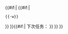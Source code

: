 {{Navbox
| name = 中国载人航天工程
| title = [[中国载人航天工程]]
| image = <!-- 合理使用文件：China_Manned_Space_Flight_Logo.png --><!-- [[:File:China Manned Space Flight Logo.png|200px|中国载人航天工程标志|alt=中国载人航天工程标志|link=中国载人航天工程]] -->
| state = {{{state|<noinclude>autocollapse</noinclude>}}} 
| bodyclass = hlist
| above =
* [[中國載人航天工程辦公室]]
* [[天宫空间站载人发射任务列表]]

| group1 = 任务
| list1 = {{Navbox |child
| group1 = 无人
| list1 =
* [[神舟一号]]<small>（1999年）</small>
* [[神舟二号]]<small>（2001年）</small>
* [[神舟三号]]<small>（2002年3月）</small>
* [[神舟四号]]<small>（2002年12月）</small>
* [[神舟八号]]<small>（2011年）</small>
* [[多用途飞船缩比返回舱]]<small>（2016年）</small>
* [[新一代载人飞船|新一代载人飞船试验船]]<small>（2020年）</small>

| group2 = 载人
| list2 =
* [[神舟五号]]<small>（2003年）</small>
* [[神舟六号]]<small>（2005年）</small>
* [[神舟七号]]<small>（2008年）</small>
* [[神舟九号]]<small>（2012年）</small>
* [[神舟十号]]<small>（2013年）</small>
* [[神舟十一号]]<small>（2016年）</small>
* [[神舟十二号]]<small>（2021年）</small>
* [[神舟十三号]]<small>（2021年）</small>
* [[神舟十四号]]<small>（2022年）</small>
* [[神舟十五号]]<small>（预定2022年）</small>
* [[神舟十六号]]<small>（预定2023年）</small>
* [[神舟十七号]]<small>（预定2023年）</small>

| group3 = 货运
| list3 =
* [[天舟一号]]<small>（2017年）</small>
* [[长征五号B首飞|柔性充气式货物返回舱试验舱]]<small>（2020年）</small>
* [[天舟二号]]<small>（2021年）</small>
* [[天舟三号]]<small>（2021年）</small>
* [[天舟四号]]<small>（2022年）</small>
* [[天舟五号]]<small>（预定2022年）</small>

| group4 = 被取消
| list4 = ''[[曙光一号]]''<small>（原定1973年）</small>
}}

| group2 = [[天宮計畫|空间站]]
| list2 = {{Navbox |child
| group1 = 基础技术验证
| list1 =
* [[天宫一号|天宫一号目标飞行器]]<small>（2011年）</small>
* [[天宫二号|天宫二号空间实验室]]<small>（2016年）</small>
* ''[[天宫三号|天宫三号空间实验室]]''<small>（被取消）</small>

| group2 = [[天宫空间站]]<small> (在建)</small>
| list2 =
* [[天和核心舱]]<small>（2021年）</small>
* [[问天实验舱]]<small>（预定2022年）</small>
* [[梦天实验舱]]<small>（预定2022年）</small>
* [[巡天光学舱]]<small>（预定2024年）</small>
}}

| group3 = 硬件
| list3 = {{Navbox |child
| group1 = [[航天器|飞船]]
| list1  =
* [[神舟载人飞船]]
* [[天舟货运飞船]]
* [[新一代载人飞船]]

| group2 = [[运载火箭]]
| list2 =
* [[长征二号F运载火箭|长征二号F]]
* [[长征七号运载火箭|长征七号]]
* [[长征五号B运载火箭|长征五号B]]
* [[新一代载人运载火箭]]

| group3 = [[航天服]]
| list3 =
* [[飞天航天服]]
* [[海鹰航天服]]
}}

| group4 = 人物
| list4  =
{{Navbox subgroup
| group1 = 总指挥
| list1  = [[丁衡高]]{{to}}[[曹刚川]]{{to}}[[李继耐]]{{to}}[[常万全]]{{to}}[[张又侠]]{{to}}[[李尚福]]
| group2 = 总设计师
| list2  = [[王永志]]{{to}}[[周建平 (航天工程专家)|周建平]]
}}

| group5 = 系统组成
| list5  =
* 航天员系统<small>（总指挥：[[高峰]]；总设计师：[[黄伟芬]]）</small>
* 空间应用系统<small>（总指挥：[[高铭]]；总设计师：[[赵光恒]]）</small>
* 载人飞船系统<small>（总指挥：[[何宇]]；总设计师：[[张柏楠]]）</small>
* 货运飞船系统<small>（总指挥：[[冯永]]；总设计师：[[白明生]]）</small>
* 长征二号F运载火箭系统<small>（总指挥：[[荆木春]]；总设计师：[[容易]]）</small>
* 长征七号运载火箭系统<small>（总指挥：[[王小军]]；总设计师：[[范瑞祥]]）</small>
* 长征五号B运载火箭系统<small>（总指挥：[[王珏]]；总设计师：[[李东]]）</small>
* 酒泉发射场系统<small>（总指挥：[[张志芬]]；总设计师：[[郑永煌]]）</small>
* 海南发射场系统<small>（总指挥：[[张学宇]]；总设计师：[[万全]]）</small>
* 测控通信系统<small>（总指挥：[[郝卫中]]；总设计师：[[董光亮]]）</small>
* 空间实验室系统<small>（总指挥：[[何宇]]；总设计师：[[朱枞鹏]]）</small>
* 空间站系统<small>（总指挥: [[王翔]]；总设计师：[[杨宏]]）</small>
* 着陆场系统<small>（总指挥：[[张志芬]]；总设计师：[[匡乃雪]]）</small>
* 光学舱系统<small>（总指挥：[[庞贺伟]]；总设计师：[[张柏楠]]）</small>

| group6 = 其他
| list6 =
* [[曙光一号|曙光计划]]
* [[863计划]]
* [[中国酒泉卫星发射中心|酒泉卫星发射中心]]
* [[中国文昌航天发射场|文昌航天发射场]]
* [[四子王旗|四子王旗着陆场]]
* [[中国酒泉卫星发射中心|東風着陆场]]
* [[中国卫星海上测控部]]
** 辖[[遠望號|远望号监测船队]]
* [[中国航天测控站列表]]
* [[中国航天员大队]]
* [[中国航天员科研训练中心]]
* [[中国探月工程#中国载人登月工程|中国载人登月工程]]

|below = {{#if:{{{before|}}}{{{after|}}}|{{Nowrap begin}}
{{#if:{{{before|}}}|
前次任务：{{{before}}}
}}{{#if:{{{before|}}}|
{{#if:{{{after|}}}|
 {{·w}}
}}
}}{{#if:{{{after|}}}|
下次任务：{{{after}}}
}}
{{Nowrap end}}
}}
}}<noinclude>
{{Documentation}}
</noinclude>